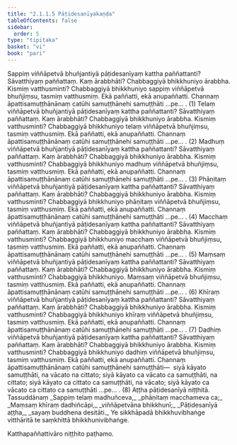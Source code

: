 ```yaml
---
title: "2.1.1.5 Pāṭidesanīyakaṇḍa"
tableOfContents: false
sidebar:
  order: 5
type: "tipitaka"
basket: "vi"
book: "pari"
---
```



<DynamicBreadcrumb />

<Division number="227" book="pari">

<Paragraph number="836" book="pari">
Sappiṃ viññāpetvā bhuñjantiyā pāṭidesanīyaṃ kattha paññattanti? Sāvatthiyaṃ paññattaṃ. Kaṃ ārabbhāti? Chabbaggiyā bhikkhuniyo ārabbha. Kismiṃ vatthusminti? Chabbaggiyā bhikkhuniyo sappiṃ viññāpetvā bhuñjiṃsu, tasmiṃ vatthusmiṃ. Ekā paññatti, ekā anupaññatti. Channaṃ āpattisamuṭṭhānānaṃ catūhi samuṭṭhānehi samuṭṭhāti …pe… . (1)
</Paragraph>

<Paragraph number="837" book="pari">
Telaṃ viññāpetvā bhuñjantiyā pāṭidesanīyaṃ kattha paññattanti? Sāvatthiyaṃ paññattaṃ. Kaṃ ārabbhāti? Chabbaggiyā bhikkhuniyo ārabbha. Kismiṃ vatthusminti? Chabbaggiyā bhikkhuniyo telaṃ viññāpetvā bhuñjiṃsu, tasmiṃ vatthusmiṃ. Ekā paññatti, ekā anupaññatti. Channaṃ āpattisamuṭṭhānānaṃ catūhi samuṭṭhānehi samuṭṭhāti …pe… . (2)
</Paragraph>

<Paragraph number="838" book="pari">
Madhuṃ viññāpetvā bhuñjantiyā pāṭidesanīyaṃ kattha paññattanti? Sāvatthiyaṃ paññattaṃ. Kaṃ ārabbhāti? Chabbaggiyā bhikkhuniyo ārabbha. Kismiṃ vatthusminti? Chabbaggiyā bhikkhuniyo madhuṃ viññāpetvā bhuñjiṃsu, tasmiṃ vatthusmiṃ. Ekā paññatti, ekā anupaññatti. Channaṃ āpattisamuṭṭhānānaṃ catūhi samuṭṭhānehi samuṭṭhāti …pe… . (3)
</Paragraph>

<Paragraph number="839" book="pari">
Phāṇitaṃ viññāpetvā bhuñjantiyā pāṭidesanīyaṃ kattha paññattanti? Sāvatthiyaṃ paññattaṃ. Kaṃ ārabbhāti? Chabbaggiyā bhikkhuniyo ārabbha. Kismiṃ vatthusminti? Chabbaggiyā bhikkhuniyo phāṇitaṃ viññāpetvā bhuñjiṃsu, tasmiṃ vatthusmiṃ. Ekā paññatti, ekā anupaññatti. Channaṃ āpattisamuṭṭhānānaṃ catūhi samuṭṭhānehi samuṭṭhāti …pe… . (4)
</Paragraph>

<Paragraph number="840" book="pari">
Macchaṃ viññāpetvā bhuñjantiyā pāṭidesanīyaṃ kattha paññattanti? Sāvatthiyaṃ paññattaṃ. Kaṃ ārabbhāti? Chabbaggiyā bhikkhuniyo ārabbha. Kismiṃ vatthusminti? Chabbaggiyā bhikkhuniyo macchaṃ viññāpetvā bhuñjiṃsu, tasmiṃ vatthusmiṃ. Ekā paññatti, ekā anupaññatti. Channaṃ āpattisamuṭṭhānānaṃ catūhi samuṭṭhānehi samuṭṭhāti …pe… . (5)
</Paragraph>

<Paragraph number="841" book="pari">
Maṃsaṃ viññāpetvā bhuñjantiyā pāṭidesanīyaṃ kattha paññattanti? Sāvatthiyaṃ paññattaṃ. Kaṃ ārabbhāti? Chabbaggiyā bhikkhuniyo ārabbha. Kismiṃ vatthusminti? Chabbaggiyā bhikkhuniyo. Maṃsaṃ viññāpetvā bhuñjiṃsu, tasmiṃ vatthusmiṃ. Ekā paññatti, ekā anupaññatti. Channaṃ āpattisamuṭṭhānānaṃ catūhi samuṭṭhānehi samuṭṭhāti …pe… . (6)
</Paragraph>

<Paragraph number="842" book="pari">
Khīraṃ viññāpetvā bhuñjantiyā pāṭidesanīyaṃ kattha paññattanti? Sāvatthiyaṃ paññattaṃ. Kaṃ ārabbhāti? Chabbaggiyā bhikkhuniyo ārabbha. Kismiṃ vatthusminti? Chabbaggiyā bhikkhuniyo khīraṃ viññāpetvā bhuñjiṃsu, tasmiṃ vatthusmiṃ. Ekā paññatti, ekā anupaññatti. Channaṃ āpattisamuṭṭhānānaṃ catūhi samuṭṭhānehi samuṭṭhāti …pe… . (7)
</Paragraph>

<Paragraph number="843" book="pari">
Dadhiṃ viññāpetvā bhuñjantiyā pāṭidesanīyaṃ kattha paññattanti? Sāvatthiyaṃ paññattaṃ. Kaṃ ārabbhāti? Chabbaggiyā bhikkhuniyo ārabbha. Kismiṃ vatthusminti? Chabbaggiyā bhikkhuniyo dadhiṃ viññāpetvā bhuñjiṃsu, tasmiṃ vatthusmiṃ. Ekā paññatti, ekā anupaññatti. Channaṃ āpattisamuṭṭhānānaṃ catūhi samuṭṭhānehi samuṭṭhāti—  siyā kāyato samuṭṭhāti, na vācato na cittato; siyā kāyato ca vācato ca samuṭṭhāti, na cittato; siyā kāyato ca cittato ca samuṭṭhāti, na vācato; siyā kāyato ca vācato ca cittato ca samuṭṭhāti …pe… . (8)

</Paragraph>
</Division>

<Paragraph number="844" type="center" book="pari">
Aṭṭha pāṭidesanīyā niṭṭhitā.



</Paragraph>

<Paragraph number="845" type="center" book="pari">
Tassuddānaṃ


</Paragraph>

<Paragraph number="846" type="verses" book="pari">
_Sappiṃ telaṃ madhuñceva,_  
_phāṇitaṃ macchameva ca;_  
_Maṃsaṃ khīraṃ dadhiñcāpi,_  
_viññāpetvāna bhikkhunī;_  
_Pāṭidesanīyā aṭṭha,_  
_sayaṃ buddhena desitāti._  


</Paragraph>

<Paragraph number="847" book="pari">
Ye sikkhāpadā bhikkhuvibhaṅge vitthāritā te saṃkhittā bhikkhunivibhaṅge.

  
Katthapaññattivāro niṭṭhito paṭhamo.
</Paragraph>